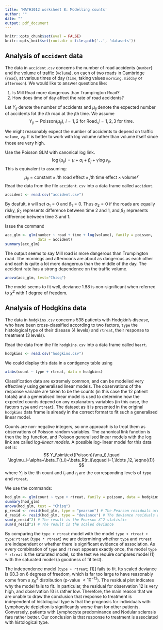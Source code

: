 ```yaml
---
title: 'MATH3012 worksheet 8: Modelling counts'
author: ""
date: ""
output: pdf_document
---
```


```r
knitr::opts_chunk$set(eval = FALSE)
knitr::opts_knit$set(root.dir = file.path('..', 'datasets'))
```

## Analysis of `accident` data


The data in `accident.csv` concerns the number of road accidents (`number`) and the 
volume of traffic (`volume`), on each of two roads in Cambridge (`road`),
at various times of day (`time`, taking values `morning`, `midday` or `afternoon`).
We would like to answer questions like:  

1. Is Mill Road more dangerous than Trumpington Road?
1. How does time of day affect the rate of road accidents? 


Let $Y_{ij}$ denote the number of accidents and $\mu_{ij}$ denote the expected
number of accidents fot the $i$th road at the $j$th time.
We assume
$$
Y_{ij} \sim \text{Poisson}(\mu_{ij}), \ i=1, 2 \text{ for Road},
j=1, 2, 3 \text{ for time}.
$$


We might reasonably expect the number of accidents to depend
on traffic `volume`, $v_{ij}$.  It is better to work with log volume
rather than volume itself since those are very high.

 Use the Poisson GLM with canonical log link.
$$
\log (\mu_{ij}) = \mu + \alpha_i + \beta_j + \gamma \log v_{ij}.
$$
This is equivalent to assuming:
$$
\mu_{ij} = \text{constant} \times \text{$i$th road effect}
  \times \text{$j$th time effect}  \times \text{volume}^{\gamma}
$$
Read the data from the file `accident.csv` into a data frame called 
`accident`.
```r
accident <- read.csv("accident.csv")
```

By deafult, `R` will set $\alpha_1=0$ and $\beta_1=0$.   Thus
$\alpha_2=0$ if the roads are equally risky,
$\beta_2$ represents difference between
time 2 and 1,  and $\beta_3$ represents difference between
time 3 and 1.

Issue the command
```r
acc_glm <- glm(number ~ road + time + log(volume), family = poisson,
               data = accident)
summary(acc_glm)
```
The output seems to say Mill
road is more dangerous than Trumpington road. The mornings and afternoons are
about as dangerous as each other and each is quite a lot more dangerous than
the middle of the day. The accident rate
has a strong dependence on the traffic volume.

```r
anova(acc_glm, test="Chisq")
```

The model seems to fit well, deviance 1.88 is non-significant when
referred to $\chi^2$ with 1 degree of freedom.




## Analysis of Hodgkins data

The data in `hodgkins.csv` concerns 538 patients with Hodgkin's disease, who have been
cross-classified according to two factors, `type` the histological type of
their disease (4 levels) and `rtreat`, their response to treatment
(3 levels).

Read the data from the file `hodgkins.csv` into a data frame called 
`heart`.
```r
hodgkins <- read.csv("hodgkins.csv")
```

We could display this data in a contigency table using
```r
xtabs(count ~ type + rtreat, data = hodgkins)
```

Classification data are extremely common,
and can be modelled very effectively
using generalised linear models.
The observations of the response variable are taken
to be the counts (in this case the 12 patient totals) and a generalised
linear model is used to determine how the expected counts
depend on any explanatory
variables (in this case, the factors `type` and `rtreat`).
The dataset as it is presented in the original `hodgkins`
data frame is already in the correct format to fit
such a generalised linear model.

Counts are non-negative integers, so one approach is to treat
them as observations of Poisson random variables.
The canonical link function is then the $\log$ function, and Poisson generalised
linear models with the log link are called *log-linear models*.
A possible log-linear model for this data set is:
$$
Y_i\sim\text{Poisson}(\mu_i),\quad
\log\mu_i=\alpha+\beta_T(t_i)+\beta_R(r_i)\qquad i=1,\ldots ,12, \eqno{(1)}
$$
where $Y_i$ is the $i$th count and $t_i$
and $r_i$ are the corresponding levels of `type` and `rtreat`.

We use the commands:
```r
hod_glm <- glm(count ~ type + rtreat, family = poisson, data = hodgkins)
summary(hod_glm)
anova(hod_glm, test = "Chisq")
p_resid <- resid(hod_glm, type = "pearson") # The Pearson residuals are in u
d_resid <- resid(hod_glm, type = "deviance") # The deviance residuals are in v
sum(p_resid^2) # The result is the Pearson X^2 statistic
sum(d_resid^2) # The result is the scaled deviance
```

By comparing the `type + rtreat`  model with the model `type + rtreat + type:rtreat`
(`type * rtreat`)
we are determining whether `type` and `rtreat` are independent
or whether there is significant evidence of association.
As every combination of `type` and `rtreat` appears exactly once, the model `type * rtreat`
is the saturated model, so the test we require compares
model (1) with the saturated model (a goodness of fit test).

The independence model [`type + rtreat`; (1)]
fails to fit. Its scaled deviance is
68.3 on 6 degrees of freedom, which is far too large to have
reasonably come from a $\chi^2_6$ distribution (p-value $<10^{-12}$).
The residual plot  indicates why the model fails to fit. In particular,
the residual for observation 12 is very high, and observation 10 is rather low.
Therefore, the main reason that we are unable to draw the conclusion that
response to treatment is independent of histological type is that the
prognosis for individuals with Lymphocyte depletion is significantly worse
than for other patients. Conversely, patients with Lymphocyte predominance
and Nodular sclerosis fare rather better.
Our conclusion is that response to treatment is associated with
histological type.
